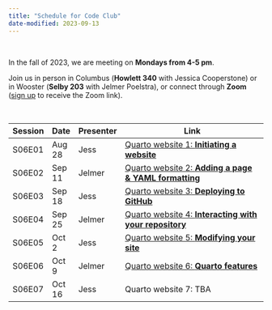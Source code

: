 ```yaml
---
title: "Schedule for Code Club"
date-modified: 2023-09-13
---
```


<br>

In the fall of 2023, we are meeting on **Mondays from 4-5 pm**.

Join us in person in Columbus (**Howlett 340** with Jessica Cooperstone)
or in Wooster (**Selby 203** with Jelmer Poelstra),
or connect through **Zoom**
([sign up](https://forms.gle/eYkMvmJShrcANUrt5) to receive the Zoom link).

<br>

| Session | Date    | Presenter | Link                                                                              |
|---------|---------|-----------|-----------------------------------------------------------------------------------|
| S06E01  | Aug 28  | Jess      | [Quarto website 1: **Initiating a website**](/posts/website_01_initiation/)       |
| S06E02  | Sep 11  | Jelmer    | [Quarto website 2: **Adding a page & YAML formatting**](/posts/website_02/)       |
| S06E03  | Sep 18  | Jess      | [Quarto website 3: **Deploying to GitHub**](/posts/website_03_deploy-github/)     |
| S06E04  | Sep 25  | Jelmer    | [Quarto website 4: **Interacting with your repository**](/posts/website_04/)      |
| S06E05  | Oct 2   | Jess      | [Quarto website 5: **Modifying your site**](/posts/website_05)                |
| S06E06  | Oct 9   | Jelmer    | [Quarto website 6: **Quarto features**](/posts/website_06)                    |
| S06E07  | Oct 16  | Jess      | Quarto website 7: TBA                                                             |
